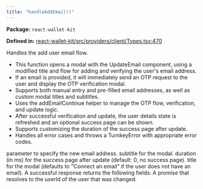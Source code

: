 ```yaml
---
title: "handleAddEmail()"
---
```



<p><strong>Package:</strong> <code>react-wallet-kit</code></p>

<p><strong>Defined in:</strong> <a href="https://github.com/tkhq/sdk/blob/main/packages/react-wallet-kit/src/providers/client/Types.tsx#L470">react-wallet-kit/src/providers/client/Types.tsx:470</a></p>

<H3Bordered text="Overview" />

Handles the add user email flow.

<ul>
  <li>This function opens a modal with the UpdateEmail component, using a modified title and flow for adding and verifying the user's email address.</li>
  <li>If an email is provided, it will immediately send an OTP request to the user and display the OTP verification modal.</li>
  <li>Supports both manual entry and pre-filled email addresses, as well as custom modal titles and subtitles.</li>
  <li>Uses the addEmailContinue helper to manage the OTP flow, verification, and update logic.</li>
  <li>After successful verification and update, the user details state is refreshed and an optional success page can be shown.</li>
  <li>Supports customizing the duration of the success page after update.</li>
  <li>Handles all error cases and throws a TurnkeyError with appropriate error codes.</li>
</ul>

<H3Bordered text="Parameters" />

<ParamField body="params" type='HandleAddEmailParams' required={false} >
  <Expandable title="params details">
    <NestedParam parentKey="params" childKey="email" type='string' required={false}>
parameter to specify the new email address.
</NestedParam>
    <NestedParam parentKey="params" childKey="subTitle" type='string' required={false}>
subtitle for the modal.
</NestedParam>
    <NestedParam parentKey="params" childKey="successPageDuration" type='number' required={false}>
duration (in ms) for the success page after update (default: 0, no success page).
</NestedParam>
    <NestedParam parentKey="params" childKey="title" type='string' required={false}>
title for the modal (defaults to "Connect an email" if the user does not have an email).
</NestedParam>
  </Expandable>
</ParamField>

<H3Bordered text="Response" />
A successful response returns the following fields:

<ResponseField name="returns" type="string" required={true}>
  A promise that resolves to the userId of the user that was changed.
</ResponseField>
